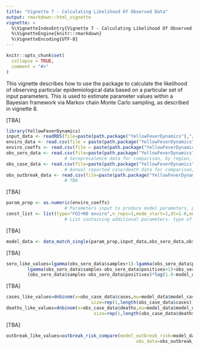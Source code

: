 ```yaml
---
title: "Vignette 7 - Calculating Likelihood Of Observed Data"
output: rmarkdown::html_vignette
vignette: >
  %\VignetteIndexEntry{Vignette 7 - Calculating Likelihood Of Observed Data}
  %\VignetteEngine{knitr::rmarkdown}
  %\VignetteEncoding{UTF-8}
---
```


```r
knitr::opts_chunk$set(
  collapse = TRUE,
  comment = "#>"
)
```

This vignette describes how to use the package to calculate the likelihood of observing particular epidemiological data based on a particular set of input parameters. This is used to estimate parameter values within a Bayesian framework via Markov chain Monte Carlo sampling, as described in vignette 8.

[TBA]

```r
library(YellowFeverDynamics)
input_data <- readRDS(file=paste(path.package("YellowFeverDynamics"),"/exdata/input_data_example.Rds",sep=""))
enviro_data <- read.csv(file = paste(path.package("YellowFeverDynamics"),"/exdata/enviro_data_example.csv",sep = ""),header = TRUE)
enviro_coeffs <- read.csv(file = paste(path.package("YellowFeverDynamics"),"/exdata/enviro_coeffs_example.csv",sep = ""),header = TRUE)
obs_sero_data <- read.csv(file=paste(path.package("YellowFeverDynamics"),"/exdata/sero_data_example_single.csv",sep=""),header=TRUE)    
                      # Seroprevalence data for comparison, by region, year & age group, in format no. samples/no. positives
obs_case_data <- read.csv(file=paste(path.package("YellowFeverDynamics"),"/exdata/case_data_example_single.csv",sep=""),header=TRUE)    
                      # Annual reported case/death data for comparison, by region and year, in format no. cases/no. deaths
obs_outbreak_data <- read.csv(file=paste(path.package("YellowFeverDynamics"),"/exdata/outbreak_data_example_single.csv",sep=""),header=TRUE)    
                      # TBA
```

[TBA]

```r
param_prop <- as.numeric(enviro_coeffs)
                      # Parameters input to produce model parameters, potentially including spillover FOI and R0 by region, severe and fatal case reporting probability
const_list <- list(type="FOI+R0 enviro",n_reps=1,mode_start=1,dt=1.0,enviro_data=enviro_data,R0_fixed_values=NULL,vaccine_efficacy=1.0,p_rep_severe=0.05,p_rep_death=0.1)
                      # List containing additional parameters: type of parameter set used to calculate spillover FOI and R0 (here calculated from environmental covariates), number of repetitions for which to run model and obtain average outputs, environmental covariate data, fixed R0 values by region used when R0 is not a variable, and values of vaccine efficacy and severe and fatal case reporting probability used when these are not variables set via param_prop
```

[TBA]

```r
model_data <- data_match_single(param_prop,input_data,obs_sero_data,obs_case_data,obs_outbreak_data,const_list)
```

[TBA]

```r
sero_like_values=lgamma(obs_sero_data$samples+1)-lgamma(obs_sero_data$positives+1)-
        lgamma(obs_sero_data$samples-obs_sero_data$positives+1)+obs_sero_data$positives*log(model_data$model_sero_values)+
        (obs_sero_data$samples-obs_sero_data$positives)*log(1.0-model_data$model_sero_values)
```

[TBA]

```r
cases_like_values=dnbinom(x=obs_case_data$cases,mu=model_data$model_case_values,
                                size=rep(1,length(obs_case_data$cases)),log=TRUE)
deaths_like_values=dnbinom(x=obs_case_data$deaths,mu=model_data$model_death_values,
                                 size=rep(1,length(obs_case_data$deaths)),log=TRUE)
```

[TBA]

```r
outbreak_like_values=outbreak_risk_compare(model_outbreak_risk=model_data$model_outbreak_risk_values,
                                                 obs_data=obs_outbreak_data$outbreak_yn)
```
